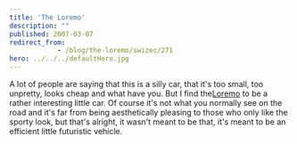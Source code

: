 ```yaml
---
title: 'The Loremo'
description: ""
published: 2007-03-07
redirect_from: 
            - /blog/the-loremo/swizec/271
hero: ../../../defaultHero.jpg
---
```

A lot of people are saying that this is a silly car, that it's too small, too unpretty, looks cheap and what have you. But I find the[Loremo](http://loremo.com/) to be a rather interesting little car. Of course it's not what you normally see on the road and it's far from being aesthetically pleasing to those who only like the sporty look, but that's alright, it wasn't meant to be that, it's meant to be an efficient little futuristic vehicle.